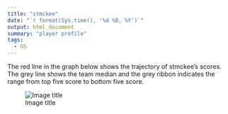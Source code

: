 ```yaml
---
title: "stmckee"
date: "`r format(Sys.time(), '%d %B, %Y')`"
output: html_document
summary: "player profile"
tags:
  - GS
---
```


The red line in the graph below shows the trajectory of stmckee's scores. The grey line shows the team median and the grey ribbon indicates the range from top five score to bottom five score.

![Image title](stmckee.jpg)
